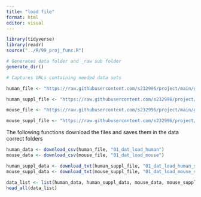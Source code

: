 ```yaml
---
title: "load file"
format: html
editor: visual
---
```


```r
library(tidyverse)
library(readr)
source("../R/99_proj_func.R")
```

```r
# Generates data folder and _raw sub folder
generate_dir()
```

```r
# Captures URLs containing needed data sets

human_file <- "https://raw.githubusercontent.com/s232996/project/main/gCSI_GRdata_v1.3.tsv/data/human.csv"

human_suppl_file <- "https://raw.githubusercontent.com/s232996/project/main/gCSI_GRdata_v1.3.tsv/data/human_suppl.txt"

mouse_file <- "https://raw.githubusercontent.com/s232996/project/main/gCSI_GRdata_v1.3.tsv/data/mouse.csv"

mouse_suppl_file <- "https://raw.githubusercontent.com/s232996/project/main/gCSI_GRdata_v1.3.tsv/data/mouse_suppl.txt"
```

The following functions download the files and saves them in the data correct folders

```r
human_data <- download_csv(human_file, "01_dat_load_human")
mouse_data <- download_csv(mouse_file, "01_dat_load_mouse")

human_suppl_data <- download_txt(human_suppl_file, "01_dat_load_human_suppl")
mouse_suppl_data <- download_txt(mouse_suppl_file, "01_dat_load_mouse_suppl")
```

```r
data_list <- list(human_data, human_suppl_data, mouse_data, mouse_suppl_data)
head_all(data_list)
```

\
\
